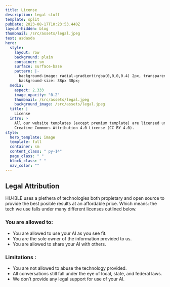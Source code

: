 ```yaml
---
title: License
description: legal stuff
template: split
pubDate: 2023-08-17T10:23:53.440Z
layout-hidden: blog
thumbnail: /src/assets/legal.jpeg
test: asdasda
hero:
  style:
    layout: row
    background: plain
    container: sm
    surface: surface-base
    pattern: |-
      background-image: radial-gradient(rgba(0,0,0,0.4) 2px, transparent 2px);
      background-size: 38px 38px;
  media:
    aspect: 2.333
    image_opacity: "0.2"
    thumbnail: /src/assets/legal.jpeg
    background_image: /src/assets/legal.jpeg
  title: |
    License
  intro: >
    All our website templates (except premium template) are licensed under
    Creative Commons Attribution 4.0 License (CC BY 4.0).
style:
  hero_template: image
  template: full
  container: sm
  content_class: " py-14"
  page_class: " "
  block_class: " "
  nav_color: ""
---
```

## Legal Attribution

HU·IBLE uses a plethera of technologies both propietary and open source to provide the best posible results at an affordable price. Which means: the tech we use falls under many different licenses outlined below.

### You are allowed to:

- You are allowed to use your AI as you see fit.
- You are the sole owner of the information provided to us.
- You are allowed to share your AI with others.

### Limitations :

- You are not allowed to abuse the technology provided.
- All conversations still fall under the eye of local, state, and federal laws.
- We don’t provide any legal support for use of your AI.




